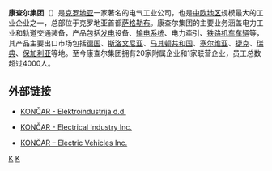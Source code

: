 {{refimprove|time=2012-01-06T09:00:06+00:00}}
{{Infobox company
| name                = 康查尔集团
| name_en             = KONČAR Group
| logo                = [[File:Končar_Logo.svg|200px]]
| caption             = 
| type                = [[上市公司|上市公司]]
| traded_as           = {{ZSE|KOEI}}
| predecessor         = 
| successor           = 
| foundation          = 1921年
| founder             = 
| location            = {{HRV}}[[萨格勒布|萨格勒布]]
| locations           = 
| area_served         = 
| key_people          = Darinko Bago ([[首席执行长|首席执行长]])
| industry            = 能源工业、轨道交通装备、资讯科技
| products            = 
| services            = 
| revenue             = 2.762十億。庫納
| operating_income    = 
| net_income          = 
| aum                 = <!-- Only used with financial services companies -->
| assets              = 
| equity              = 
| owner               = 
| num_employees       = 3.956
| parent              = 
| divisions           = Končar - Energetski transformatori d.o.o.
| subsid              = Končar - Energetika i usluge d.o.o.<br />Končar - Institut za elektrotehniku d.d.<br />Končar - Elektronika i informatika d.d.<br />Končar - Mali električni strojevi d.d.<br />Končar - Generatori i motori d.d.<br />Končar - Obnovljivi izvori d.o.o.<br />Končar - Mjerni transformatori d.d.<br />Končar - Distributivni i specijalni transformatori d.d.<br />Končar - Električni aparati srednjeg napona d.d.<br />Končar - Električna vozila d.d.<br />Končar - Sklopna postrojenja d.d.<br />Končar - Kućanski aparati d.o.o.<br />Končar - Električni visokonaponski aparati d.d.<br />Končar - Niskonaponske sklopke i prekidači d.o.o.<br />Končar - Ugostiteljska oprema d.d.<br />Končar - Alati d.d.<br />Končar - Montažni inženjering d.d.<br />Končar - Inženjering za energetiku i transport d.d.<br />Končar - Metalne konstrukcije d.d.<br />Kones AG
| homepage            = {{URL|www.koncar.hr}}
| zip_code            = 
| slogan              = 傳統。知識。責任。
| capital             = 
| market_value        = 
| P/E ratio           = 
| earnings per share  = 
| Net asset value     = 
| accounting_period   = 2011年
| major_shareholder   = 克羅地亞郵政儲蓄銀行（資本金）擁有28.17％的股份
| footnotes           = 
}}
'''康查尔集团'''（{{lang-hr|'''Končar Elektroindustrija d.d.'''}}）是[[克罗地亚|克罗地亚]]一家著名的电气工业公司，也是[[中欧|中欧地区]]规模最大的工业企业之一，总部位于克罗地亚首都[[萨格勒布|萨格勒布]]。康查尔集团的主要业务涵盖电力工业和轨道交通装备，产品包括[[发电|发电]]设备、[[输电系统|输电系统]]、电力牵引、[[铁路机车车辆|铁路机车车辆]]等，其产品主要出口市场包括[[德国|德国]]、[[斯洛文尼亚|斯洛文尼亚]]、[[马其顿共和国|马其顿共和国]]、[[塞尔维亚|塞尔维亚]]、[[捷克|捷克]]、[[瑞典|瑞典]]、[[保加利亚|保加利亚]]等地。至今康查尔集团拥有20家附属企业和1家联营企业，员工总数超过4000人。

==外部链接==
*{{hr}}[https://web.archive.org/web/20051220075223/http://www.koncar.hr/ KONČAR - Elektroindustrija d.d.]
*{{en}}[http://www.koncar.com/ KONČAR - Electrical Industry Inc.] {{Wayback|url=http://www.koncar.com/ |date=20131011194031 }}
*{{en}}[http://www.koncar-kev.hr/ KONČAR – Electric Vehicles Inc.] {{Wayback|url=http://www.koncar-kev.hr/ |date=20070630020232 }}

[[Category:克罗地亚公司|K]]
[[Category:鐵路車輛製造商|K]]
